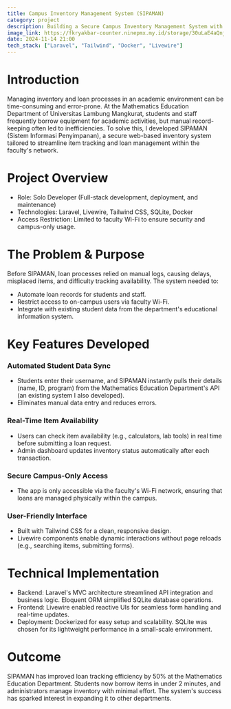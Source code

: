 ```yaml
---
title: Campus Inventory Management System (SIPAMAN)
category: project
description: Building a Secure Campus Inventory Management System with Laravel & Livewire
image_link: https://fkryakbar-counter.ninepmx.my.id/storage/30uLaE4aQnjtIJDCcNGC85OrmZ75QpoAp66kgJIR.jpg
date: 2024-11-14 21:00
tech_stack: ["Laravel", "Tailwind", "Docker", "Livewire"]
---
```


# Introduction

Managing inventory and loan processes in an academic environment can be time-consuming and error-prone. At the Mathematics Education Department of Universitas Lambung Mangkurat, students and staff frequently borrow equipment for academic activities, but manual record-keeping often led to inefficiencies. To solve this, I developed SIPAMAN (Sistem Informasi Penyimpanan), a secure web-based inventory system tailored to streamline item tracking and loan management within the faculty's network.

# Project Overview
- Role: Solo Developer (Full-stack development, deployment, and maintenance)
- Technologies: Laravel, Livewire, Tailwind CSS, SQLite, Docker
- Access Restriction: Limited to faculty Wi-Fi to ensure security and campus-only usage.

# The Problem & Purpose
Before SIPAMAN, loan processes relied on manual logs, causing delays, misplaced items, and difficulty tracking availability. The system needed to:
- Automate loan records for students and staff.
- Restrict access to on-campus users via faculty Wi-Fi.
- Integrate with existing student data from the department's educational information system.

# Key Features Developed
### Automated Student Data Sync
- Students enter their username, and SIPAMAN instantly pulls their details (name, ID, program) from the Mathematics Education Department's API (an existing system I also developed).
- Eliminates manual data entry and reduces errors.
### Real-Time Item Availability
- Users can check item availability (e.g., calculators, lab tools) in real time before submitting a loan request.
- Admin dashboard updates inventory status automatically after each transaction.
### Secure Campus-Only Access
- The app is only accessible via the faculty's Wi-Fi network, ensuring that loans are managed physically within the campus.
### User-Friendly Interface
- Built with Tailwind CSS for a clean, responsive design.
- Livewire components enable dynamic interactions without page reloads (e.g., searching items, submitting forms).

# Technical Implementation
- Backend: Laravel's MVC architecture streamlined API integration and business logic. Eloquent ORM simplified SQLite database operations.
- Frontend: Livewire enabled reactive UIs for seamless form handling and real-time updates.
- Deployment: Dockerized for easy setup and scalability. SQLite was chosen for its lightweight performance in a small-scale environment.

# Outcome 
SIPAMAN has improved loan tracking efficiency by 50% at the Mathematics Education Department. Students now borrow items in under 2 minutes, and administrators manage inventory with minimal effort. The system's success has sparked interest in expanding it to other departments.